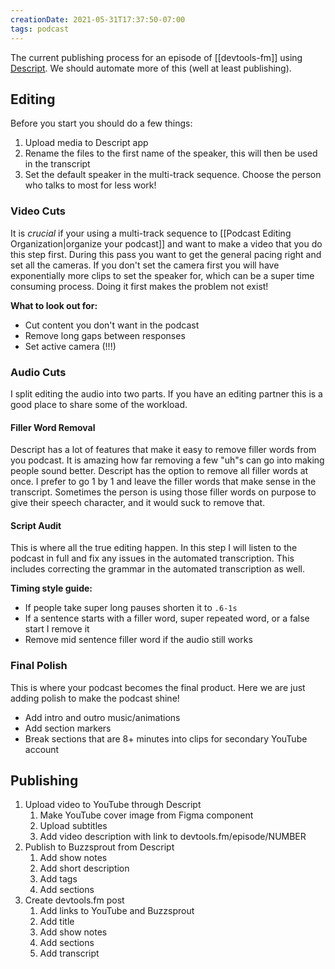 ```yaml
---
creationDate: 2021-05-31T17:37:50-07:00
tags: podcast
---
```


<PostHeader slug="podcast-production-process" />

The current publishing process for an episode of [[devtools-fm]] using [Descript](https://descript.com).
We should automate more of this (well at least publishing).

## Editing

Before you start you should do a few things:

1. Upload media to Descript app
2. Rename the files to the first name of the speaker, this will then be used in the transcript
3. Set the default speaker in the multi-track sequence. Choose the person who talks to most for less work!

### Video Cuts

It is _crucial_ if your using a multi-track sequence to [[Podcast Editing Organization|organize your podcast]] and want to make a video that you do this step first. During this pass you want to get the general pacing right and set all the cameras. If you don't set the camera first you will have exponentially more clips to set the speaker for, which can be a super time consuming process. Doing it first makes the problem not exist!

**What to look out for:**

   - Cut content you don't want in the podcast
   - Remove long gaps between responses
   - Set active camera (!!!)

### Audio Cuts

I split editing the audio into two parts. If you have an editing partner this is a good place to share some of the workload.

#### Filler Word Removal

Descript has a lot of features that make it easy to remove filler words from you podcast. It is amazing how far removing a few "uh"s can go into making people sound better. Descript has the option to remove all filler words at once. I prefer to go 1 by 1 and leave the filler words that make sense in the transcript. Sometimes the person is using those filler words on purpose to give their speech character, and it would suck to remove that.

#### Script Audit

This is where all the true editing happen. In this step I will listen to the podcast in full and fix any issues in the automated transcription. This includes correcting the grammar in the automated transcription as well.

**Timing style guide:**

   - If people take super long pauses shorten it to `.6-1s`
   - If a sentence starts with a filler word, super repeated word, or a false start I remove it
   - Remove mid sentence filler word if the audio still works

### Final Polish

This is where your podcast becomes the final product. Here we are just adding polish to make the podcast shine!

- Add intro and outro music/animations
- Add section markers
- Break sections that are 8+ minutes into clips for secondary YouTube account

## Publishing

1. Upload video to YouTube through Descript
   1. Make YouTube cover image from Figma component
   2. Upload subtitles
   3. Add video description with link to devtools.fm/episode/NUMBER
2. Publish to Buzzsprout from Descript
   1. Add show notes
   2. Add short description
   3. Add tags
   4. Add sections
3. Create devtools.fm post
   1. Add links to YouTube and Buzzsprout
   2. Add title
   3. Add show notes
   4. Add sections
   5. Add transcript

<BackLinks slug="podcast-production-process" />
